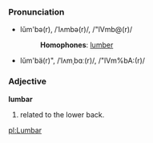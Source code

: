 ===Pronunciation===
*lŭm'bə(r), /ˈlʌmbə(r)/, /"lVmb@(r)/
*:'''Homophones''': [[lumber]]
*lŭm'bä(r)", /ˈlʌmˌbɑː(r)/, /"lVm%bA:(r)/

===Adjective===
'''lumbar'''

# related to the lower back.

[[pl:Lumbar]]
